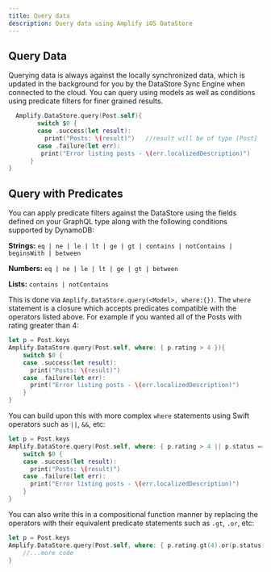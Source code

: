 ```yaml
---
title: Query data
description: Query data using Amplify iOS DataStore
---
```


## Query Data

Querying data is always against the locally synchronized data, which is updated in the background for you by the DataStore Sync Engine when connected to the cloud. You can query using models as well as conditions using predicate filters for finer grained results.

```swift
  Amplify.DataStore.query(Post.self){
        switch $0 {
        case .success(let result):
          print("Posts: \(result)")   //result will be of type [Post]
        case .failure(let err):
         print("Error listing posts - \(err.localizedDescription)")
      }
}
```

## Query with Predicates

You can apply predicate filters against the DataStore using the fields defined on your GraphQL type along with the following conditions supported by DynamoDB:

**Strings:** `eq | ne | le | lt | ge | gt | contains | notContains | beginsWith | between`

**Numbers:** `eq | ne | le | lt | ge | gt | between`

**Lists:** `contains | notContains`

This is done via `Amplify.DataStore.query(<Model>, where:{})`. The `where` statement is a closure which accepts predicates compatible with the operators listed above. For example if you wanted all of the Posts with rating greater than 4:

```swift
let p = Post.keys
Amplify.DataStore.query(Post.self, where: { p.rating > 4 }){
    switch $0 {
    case .success(let result):
      print("Posts: \(result)")
    case .failure(let err):
      print("Error listing posts - \(err.localizedDescription)")
    }
}
```

You can build upon this with more complex `where` statements using Swift operators such as `||`, `&&`, etc:

```swift
let p = Post.keys
Amplify.DataStore.query(Post.self, where: { p.rating > 4 || p.status == "active" }){
    switch $0 {
    case .success(let result):
      print("Posts: \(result)")
    case .failure(let err):
      print("Error listing posts - \(err.localizedDescription)")
    }
}
```

You can also write this in a compositional function manner by replacing the operators with their equivalent predicate statements such as `.gt`, `.or`, etc:

```swift
let p = Post.keys
Amplify.DataStore.query(Post.self, where: { p.rating.gt(4).or(p.status.eq("active")) }){
    //...more code
}
```